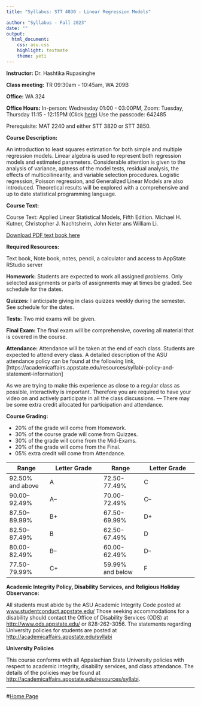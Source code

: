 ```yaml
---
title: "Syllabus: STT 4830 - Linear Regression Models"

author: "Syllabus - Fall 2023"
date: ""
output:
  html_document:
    css: asu.css
    highlight: textmate
    theme: yeti
---
```


**Instructor:**  Dr. Hashtika Rupasinghe

**Class meeting:** TR 09:30am - 10:45am, WA 209B

**Office:** WA 324

**Office Hours:** In-person: Wednesday 01:00 - 03:00PM, Zoom: Tuesday, Thursday 11:15 - 12:15PM (Click [here](https://appstate.zoom.us/j/92132935945?pwd=SmlZVHk4Wk1MdWlKTDIrdzYzVWhmQT09)) Use the passcode: 642485

<!--Questions related to the class should be addressed with the [piazza account for STT 3851](https://piazza.com/appstate/spring2018/stat3851/home).-->




Prerequisite: MAT 2240 and either STT 3820 or STT 3850.

**Course Description:**  

An introduction to least squares estimation for both simple and multiple regression models. Linear algebra is used to represent both regression models and estimated parameters. Considerable attention is given to the analysis of variance, aptness of the model tests, residual
analysis, the effects of multicollinearity, and variable selection procedures. Logistic regression, Poisson regression, and Generalized Linear Models are also introduced. Theoretical results will be explored with a comprehensive and up to date statistical programming language.


**Course Text:**

Course Text: Applied Linear Statistical Models, Fifth Edition. Michael H. Kutner, Christopher J. Nachtsheim, John Neter ans William Li.

[Download PDF text book here](4830_Textbook.pdf)

**Required Resources:**

Text book, Note book, notes,  pencil, a calculator and access to AppState RStudio server

 **Homework:** Students are expected to work all assigned problems. Only selected assignments or parts of assignments may at times be graded. See schedule for the dates.

**Quizzes:** I anticipate giving in class quizzes weekly during the semester. See schedule for the dates.
<!--The lowest quiz grade will be
dropped when determining the final grade.-->

**Tests:** Two mid exams will be given. 


**Final Exam:** The final exam will be comprehensive, covering all material that is covered in the course. 


**Attendance:** Attendance will be taken  at the end of each class. Students are expected to attend every class. A detailed description of the ASU attendance policy can be found at the following link,
[https://academicaffairs.appstate.edu/resources/syllabi-policy-and-statement-information]

As we are trying to make this experience as close to a regular class as possible, interactivity is important. Therefore you are required to have your video on and actively participate in all the class discussions. — There may be some extra credit allocated for participation and attendance.

**Course Grading:**

* 20% of the grade will come from Homework.
* 30% of the course grade will come from Quizzes.
* 30% of the grade will come from the Mid-Exams.
* 20% of the grade will come from the Final.
* 05% extra credit will come from Attendance.

| Range | Letter Grade | Range | Letter Grade | 
|----------------|---------------------|----------------|---------------------|
|  92.50% and above | A | 72.50-77.49% | C  |
| 90.00--92.49% | A– | 70.00-72.49% | C– |
| 87.50--89.99% | B+ | 67.50-69.99% | D+ |
| 82.50--87.49% | B | 62.50-67.49% | D |
| 80.00-82.49% | B– | 60.00-62.49% | D– |
| 77.50-79.99% | C+ | 59.99% and below | F |


**Academic Integrity Policy, Disability Services, and Religious Holiday Observance:** 

All students must abide by the ASU Academic Integrity Code posted at [www.studentconduct.appstate.edu/](www.studentconduct.appstate.edu/) Those seeking accommodations for a disability should contact the Office of Disability Services (ODS) at [http://www.ods.appstate.edu/](http://www.ods.appstate.edu/) or 828-262-3056.
The statements regarding University policies for students are posted at
[http://academicaffairs.appstate.edu/syllabi](http://academicaffairs.appstate.edu/syllabi)






 



**University Policies**

This course conforms with all Appalachian State University policies with respect to academic integrity, disability services, and class attendance.  The details of the policies may be found at <http://academicaffairs.appstate.edu/resources/syllabi>.



***

#[Home Page](https://lasanthiwatagoda.github.io/STT4830ClassRepo/index.html) 